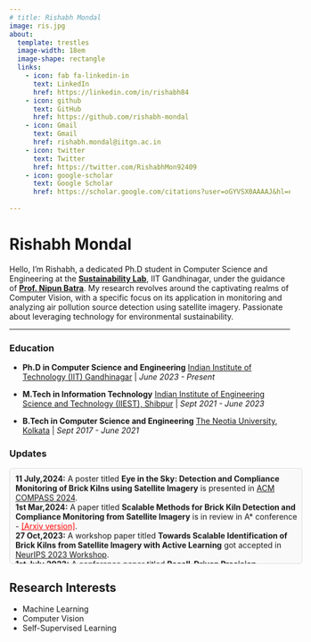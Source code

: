 ```yaml
---
# title: Rishabh Mondal
image: ris.jpg
about:
  template: trestles
  image-width: 18em
  image-shape: rectangle
  links:
    - icon: fab fa-linkedin-in
      text: LinkedIn
      href: https://linkedin.com/in/rishabh84
    - icon: github
      text: GitHub
      href: https://github.com/rishabh-mondal
    - icon: Gmail
      text: Gmail
      href: rishabh.mondal@iitgn.ac.in
    - icon: twitter
      text: Twitter
      href: https://twitter.com/RishabhMon92409
    - icon: google-scholar
      text: Google Scholar
      href: https://scholar.google.com/citations?user=oGYVSX0AAAAJ&hl=en&oi=ao
     
---
```


:::{#hero-heading}
# **Rishabh Mondal**
Hello, I'm Rishabh, a dedicated Ph.D student in Computer Science and Engineering at the [**Sustainability Lab**](https://nipunbatra.github.io/lab/), IIT Gandhinagar, under the guidance of [**Prof. Nipun Batra**](https://nipunbatra.github.io). My research revolves around the captivating realms of Computer Vision, with a specific focus on its application in monitoring and analyzing air pollution source detection using satellite imagery. Passionate about leveraging technology for environmental sustainability.
:::
---

### Education
- **Ph.D in Computer Science and Engineering**
  [Indian Institute of Technology (IIT) Gandhinagar](https://www.iitgn.ac.in/)  |  *June 2023 - Present*

- **M.Tech in Information Technology**
  [Indian Institute of Engineering Science and Technology (IIEST), Shibpur](https://www.iiests.ac.in/)  |  *Sept 2021 - June 2023*

- **B.Tech in Computer Science and Engineering**
  [The Neotia University, Kolkata](https://www.tnu.in/) | *Sept 2017 - June 2021*

<!-- ---
### Updates

- **11 July,2024:** A poster titled **Eye in the Sky: Detection and Compliance Monitoring of Brick Kilns using Satellite Imagery** is presented in [ACM COMPASS 2024](https://compass.acm.org/accepted-posters/).


- **1st Mar,2024:** A paper titled **Scalable Methods for Brick Kiln Detection and Compliance Monitoring from Satellite Imagery: A Deployment Case Study in India** is in review in A* conference - <font color="red"><a href="https://arxiv.org/pdf/2402.13796" style="color:red;">[Arxiv version]</a></font>. 


- **27 Oct,2023:** A workshop paper titled **Towards Scalable Identification of Brick Kilns from Satellite Imagery with Active Learning** got accepted in [NeurIPS 2023 Workshop](https://realworldml.github.io/neurips2023/).  

- **1st July,2023:** A conference paper titled **Recall-Driven Precision Refinement: Unveiling Accurate Fall Detection Using LSTM** got accepted in the 2023 [6TH IFIP IoT CONFERENCE, TEXAS, USA](https://link.springer.com/chapter/10.1007/978-3-031-45882-8_6) .
 -->

### Updates

<div id="updates-container">
  <ul id="updates-list">
    <li><b>11 July,2024:</b> A poster titled <b>Eye in the Sky: Detection and Compliance Monitoring of Brick Kilns using Satellite Imagery</b> is presented in <a href="https://compass.acm.org/accepted-posters/">ACM COMPASS 2024</a>.</li>
    
    <li><b>1st Mar,2024:</b> A paper titled <b>Scalable Methods for Brick Kiln Detection and Compliance Monitoring from Satellite Imagery</b> is in review in A* conference - <a href="https://arxiv.org/pdf/2402.13796" style="color:red;">[Arxiv version]</a>.</li>
    
    <li><b>27 Oct,2023:</b> A workshop paper titled <b>Towards Scalable Identification of Brick Kilns from Satellite Imagery with Active Learning</b> got accepted in <a href="https://realworldml.github.io/neurips2023/">NeurIPS 2023 Workshop</a>.</li>
    
    <li><b>1st July,2023:</b> A conference paper titled <b>Recall-Driven Precision Refinement: Unveiling Accurate Fall Detection Using LSTM</b> got accepted in the <a href="https://link.springer.com/chapter/10.1007/978-3-031-45882-8_6">6TH IFIP IoT CONFERENCE, TEXAS, USA</a>.</li>
  </ul>
</div>

<style>
  #updates-container {
    width: 100%;
    height: 150px;  /* Adjust the height */
    overflow: hidden;
    border: 1px solid #ddd;
    padding: 10px;
    border-radius: 5px;
    position: relative;
    background-color: #f9f9f9;
  }

  #updates-list {
    list-style-type: none;
    padding: 0;
    margin: 0;
    position: absolute;
    animation: scroll-up 20s linear infinite; /* Smooth scrolling animation */
  }

  @keyframes scroll-up {
    0% { transform: translateY(0); }
    100% { transform: translateY(-100%); } /* Moves content up */
  }
</style>

<script>
  document.addEventListener("DOMContentLoaded", function () {
    const list = document.getElementById("updates-list");
    const container = document.getElementById("updates-container");

    // Duplicate the list for seamless scrolling
    const clone = list.cloneNode(true);
    container.appendChild(clone);

    // Ensure smooth infinite scrolling
    let speed = 20; // Adjust scroll speed
    function scrollUpdates() {
      list.style.transform = `translateY(${list.offsetTop - 1}px)`;
      if (-list.offsetTop >= list.scrollHeight) {
        list.style.transform = `translateY(0px)`;
      }
      requestAnimationFrame(scrollUpdates);
    }
    scrollUpdates();
  });
</script>


## Research Interests
- Machine Learning
- Computer Vision
- Self-Supervised Learning
